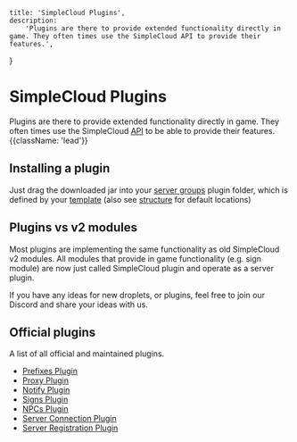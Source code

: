     title: 'SimpleCloud Plugins',
    description:
        'Plugins are there to provide extended functionality directly in game. They often times use the SimpleCloud API to provide their features.',
}

# SimpleCloud Plugins
Plugins are there to provide extended functionality directly in game. They often times use the SimpleCloud [API](/api) to be able to provide their features. {{className: 'lead'}}

## Installing a plugin
Just drag the downloaded jar into your [server groups](/server-group) plugin folder, which is defined by your [template](/template) (also see [structure](/structure) for default locations)

## Plugins vs v2 modules
Most plugins are implementing the same functionality as old SimpleCloud v2 modules. All modules that provide in game functionality (e.g. sign module) are now just called SimpleCloud plugin and
operate as a server plugin.

<Note>
    If you have any ideas for new droplets, or plugins, feel free to join our Discord and share your ideas with us.
</Note>

## Official plugins
A list of all official and maintained plugins.
- [Prefixes Plugin](/plugin/prefixes)
- [Proxy Plugin](/plugin/proxy)
- [Notify Plugin](/plugin/notify)
- [Signs Plugin](/plugin/signs)
- [NPCs Plugin](/plugin/npc)
- [Server Connection Plugin](/plugin/server-connection)
- [Server Registration Plugin](/plugin/server-registration)
